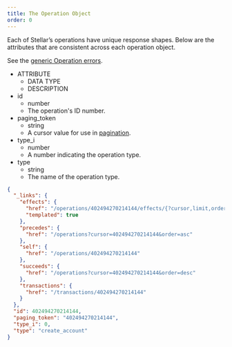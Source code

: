 ```yaml
---
title: The Operation Object
order: 0
---
```



Each of Stellar’s operations have unique response shapes. Below are the attributes that are consistent across each operation object.

See the [generic Operation errors](../../errors/result-codes/operations.mdx).

<NestedTable>

- ATTRIBUTE
  - DATA TYPE
  - DESCRIPTION
- id
  - number
  - The operation's ID number.
- paging_token
  - string
  - A cursor value for use in [pagination](../../introduction/pagination/index.mdx).
- type_i
  - number
  - A number indicating the operation type.
- type
  - string
  - The name of the operation type.

</NestedTable>

<ExampleResponse>

```json
{
  "_links": {
    "effects": {
      "href": "/operations/402494270214144/effects/{?cursor,limit,order}",
      "templated": true
    },
    "precedes": {
      "href": "/operations?cursor=402494270214144&order=asc"
    },
    "self": {
      "href": "/operations/402494270214144"
    },
    "succeeds": {
      "href": "/operations?cursor=402494270214144&order=desc"
    },
    "transactions": {
      "href": "/transactions/402494270214144"
    }
  },
  "id": 402494270214144,
  "paging_token": "402494270214144",
  "type_i": 0,
  "type": "create_account"
}
```

</ExampleResponse>
